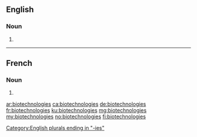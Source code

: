 ==English==

===Noun===
{{head|en|noun plural form}}

# {{plural of|biotechnology|lang=en}}

[[Category:English plurals ending in "-ies"]]

----

==French==

===Noun===
{{head|fr|noun plural form|g=?}}

# {{plural of|biotechnologie|lang=fr}}

[[ar:biotechnologies]]
[[ca:biotechnologies]]
[[de:biotechnologies]]
[[fr:biotechnologies]]
[[ku:biotechnologies]]
[[mg:biotechnologies]]
[[my:biotechnologies]]
[[no:biotechnologies]]
[[fi:biotechnologies]]